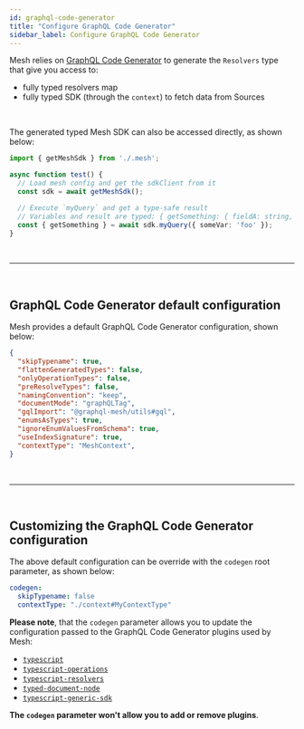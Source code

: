 ```yaml
---
id: graphql-code-generator
title: "Configure GraphQL Code Generator"
sidebar_label: Configure GraphQL Code Generator
---
```



Mesh relies on [GraphQL Code Generator](https://www.graphql-code-generator.com/) to generate the `Resolvers` type that give you access to:
- fully typed resolvers map
- fully typed SDK (through the `context`) to fetch data from Sources

<br />

The generated typed Mesh SDK can also be accessed directly, as shown below:

```ts
import { getMeshSdk } from './.mesh';

async function test() {
  // Load mesh config and get the sdkClient from it
  const sdk = await getMeshSdk();

  // Execute `myQuery` and get a type-safe result
  // Variables and result are typed: { getSomething: { fieldA: string, fieldB: number }, errors?: GraphQLError[] }
  const { getSomething } = await sdk.myQuery({ someVar: 'foo' });
}
```


<p>&nbsp;</p>

------

<p>&nbsp;</p>


## GraphQL Code Generator default configuration

Mesh provides a default GraphQL Code Generator configuration, shown below:

```json
{
  "skipTypename": true,
  "flattenGeneratedTypes": false,
  "onlyOperationTypes": false,
  "preResolveTypes": false,
  "namingConvention": "keep",
  "documentMode": "graphQLTag",
  "gqlImport": "@graphql-mesh/utils#gql",
  "enumsAsTypes": true,
  "ignoreEnumValuesFromSchema": true,
  "useIndexSignature": true,
  "contextType": "MeshContext",
}
```


<p>&nbsp;</p>

------

<p>&nbsp;</p>


## Customizing the GraphQL Code Generator configuration

The above default configuration can be override with the `codegen` root parameter, as shown below:

```yaml
codegen:
  skipTypename: false
  contextType: "./context#MyContextType"
```

**Please note**, that the `codegen` parameter allows you to update the configuration passed to the GraphQL Code Generator plugins used by Mesh:
- [`typescript`](https://www.graphql-code-generator.com/plugins/typescript)
- [`typescript-operations`](https://www.graphql-code-generator.com/plugins/typescript-operations)
- [`typescript-resolvers`](https://www.graphql-code-generator.com/plugins/typescript-resolvers)
- [`typed-document-node`](https://www.graphql-code-generator.com/plugins/typed-document-node)
- [`typescript-generic-sdk`](https://www.graphql-code-generator.com/plugins/typescript-generic-sdk)


**The `codegen` parameter won't allow you to add or remove plugins**.
